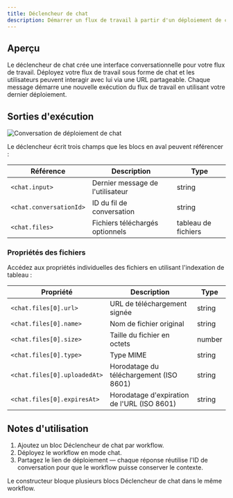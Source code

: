 ```yaml
---
title: Déclencheur de chat
description: Démarrer un flux de travail à partir d'un déploiement de chat
---
```



## Aperçu

Le déclencheur de chat crée une interface conversationnelle pour votre flux de travail. Déployez votre flux de travail sous forme de chat et les utilisateurs peuvent interagir avec lui via une URL partageable. Chaque message démarre une nouvelle exécution du flux de travail en utilisant votre dernier déploiement.

## Sorties d'exécution

<div className='flex justify-center my-6'>
  <Image
    src='/static/triggers/chat-trigger-light.png'
    alt='Conversation de déploiement de chat'
    width={400}
    height={250}
    className='rounded-xl border border-border shadow-sm'
  />
</div>

Le déclencheur écrit trois champs que les blocs en aval peuvent référencer :

| Référence | Description | Type |
|-----------|-------------|------|
| `<chat.input>` | Dernier message de l'utilisateur | string |
| `<chat.conversationId>` | ID du fil de conversation | string |
| `<chat.files>` | Fichiers téléchargés optionnels | tableau de fichiers |

### Propriétés des fichiers

Accédez aux propriétés individuelles des fichiers en utilisant l'indexation de tableau :

| Propriété | Description | Type |
|----------|-------------|------|
| `<chat.files[0].url>` | URL de téléchargement signée | string |
| `<chat.files[0].name>` | Nom de fichier original | string |
| `<chat.files[0].size>` | Taille du fichier en octets | number |
| `<chat.files[0].type>` | Type MIME | string |
| `<chat.files[0].uploadedAt>` | Horodatage du téléchargement (ISO 8601) | string |
| `<chat.files[0].expiresAt>` | Horodatage d'expiration de l'URL (ISO 8601) | string |

## Notes d'utilisation

1. Ajoutez un bloc Déclencheur de chat par workflow.
2. Déployez le workflow en mode chat.
3. Partagez le lien de déploiement — chaque réponse réutilise l'ID de conversation pour que le workflow puisse conserver le contexte.

<Callout type="info">
Le constructeur bloque plusieurs blocs Déclencheur de chat dans le même workflow.
</Callout>
